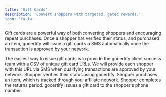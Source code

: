 ```yaml
---
title: 'Gift Cards'
description: 'Convert shoppers with targeted, gated rewards.'
icon: 'fa-fw'
---
```


Gift cards are a powerful way of both converting shoppers and encouraging repeat purchases. Once a shopper has verified their status, and purchased an item,
gocertify will issue a gift card via SMS automatically once the transaction is approved by your network. 


<Accordion title="Uploading CSV of gift cards" icon="file-csv">
    The easiest way to issue gift cards is to provide the gocertify client success team with a CSV of unique gift card URLs. We will provide each shopper with this URL via SMS when qualifying transactions are approved by your network.
</Accordion>

<Steps>
    <Step title="Shopper verifies">
        Shopper verifies their status using gocertify.
    </Step>
    <Step title="Qualifying purchase made">
        Shopper purchases an item, which is tracked through your affiliate network.
    </Step>
    <Step title="Returns cleared">
        Shopper completes the returns period.
    </Step>
    <Step title="Gift Card Issued">
        gocertify issues a gift card to the shopper's phone number.
    </Step>

</Steps>
